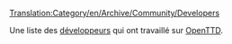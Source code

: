 [[Translation:Category/en/Archive/Community/Developers]]


Une liste des [[fr/Archive/Community/Développeurs|développeurs]] qui ont travaillé sur [[fr/Manual/Main Page|OpenTTD]].


